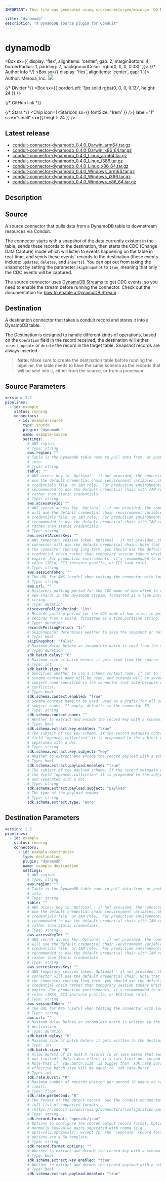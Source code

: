 ```yaml
---
IMPORTANT: This file was generated using src/connectorgen/main.go. DO NOT EDIT.

title: "dynamodb"
description: "A DynamoDB source plugin for Conduit"
---
```



# dynamodb

<Box sx={{
  display: 'flex',
  alignItems: 'center',
  gap: 2,
  marginBottom: 4,
  borderRadius: 1,
  padding: 2,
  backgroundColor: 'rgba(0, 0, 0, 0.03)'
}}>
  {/* Author info */}
  <Box sx={{ display: 'flex', alignItems: 'center', gap: 1 }}>
    <span>Author: Meroxa, Inc.</span>
    <Tooltip title="Created by the Conduit team">
      <img src='/img/conduit/conduit-ring.png' width='18' alt="Conduit team logo" />
    </Tooltip>
  </Box>

  {/* Divider */}
  <Box sx={{ borderLeft: '1px solid rgba(0, 0, 0, 0.12)', height: 24 }} />

  {/* GitHub link */}
  <Link
    href="https://github.com/conduitio-labs/conduit-connector-dynamodb"
    target="_blank"
    sx={{
      display: 'flex',
      alignItems: 'center',
      gap: 0.5,
      color: 'inherit',
      textDecoration: 'none',
      '&:hover': {
        textDecoration: 'underline'
      }
    }}
  >
    <GitHubIcon sx={{ fontSize: '1.5rem' }} />
  </Link>

  {/* Stars */}
  <Chip
    icon={<StarIcon sx={{ fontSize: '1rem' }} />}
    label="1"
    size="small"
    sx={{ height: 24 }}
  />
</Box>

## Latest release

- [conduit-connector-dynamodb_0.4.0_Darwin_arm64.tar.gz](https://conduit.gateway.scarf.sh/connector/download/conduitio-labs/conduit-connector-dynamodb/releases/download/v0.4.0/conduit-connector-dynamodb_0.4.0_Darwin_arm64.tar.gz)
- [conduit-connector-dynamodb_0.4.0_Darwin_x86_64.tar.gz](https://conduit.gateway.scarf.sh/connector/download/conduitio-labs/conduit-connector-dynamodb/releases/download/v0.4.0/conduit-connector-dynamodb_0.4.0_Darwin_x86_64.tar.gz)
- [conduit-connector-dynamodb_0.4.0_Linux_arm64.tar.gz](https://conduit.gateway.scarf.sh/connector/download/conduitio-labs/conduit-connector-dynamodb/releases/download/v0.4.0/conduit-connector-dynamodb_0.4.0_Linux_arm64.tar.gz)
- [conduit-connector-dynamodb_0.4.0_Linux_i386.tar.gz](https://conduit.gateway.scarf.sh/connector/download/conduitio-labs/conduit-connector-dynamodb/releases/download/v0.4.0/conduit-connector-dynamodb_0.4.0_Linux_i386.tar.gz)
- [conduit-connector-dynamodb_0.4.0_Linux_x86_64.tar.gz](https://conduit.gateway.scarf.sh/connector/download/conduitio-labs/conduit-connector-dynamodb/releases/download/v0.4.0/conduit-connector-dynamodb_0.4.0_Linux_x86_64.tar.gz)
- [conduit-connector-dynamodb_0.4.0_Windows_arm64.tar.gz](https://conduit.gateway.scarf.sh/connector/download/conduitio-labs/conduit-connector-dynamodb/releases/download/v0.4.0/conduit-connector-dynamodb_0.4.0_Windows_arm64.tar.gz)
- [conduit-connector-dynamodb_0.4.0_Windows_i386.tar.gz](https://conduit.gateway.scarf.sh/connector/download/conduitio-labs/conduit-connector-dynamodb/releases/download/v0.4.0/conduit-connector-dynamodb_0.4.0_Windows_i386.tar.gz)
- [conduit-connector-dynamodb_0.4.0_Windows_x86_64.tar.gz](https://conduit.gateway.scarf.sh/connector/download/conduitio-labs/conduit-connector-dynamodb/releases/download/v0.4.0/conduit-connector-dynamodb_0.4.0_Windows_x86_64.tar.gz)

## Description

## Source
A source connector that pulls data from a DynamoDB table to downstream resources via Conduit.

The connector starts with a snapshot of the data currently existent in the table, sends these records to the
destination, then starts the CDC (Change Data Capture) mode which will listen to events happening on the table
in real-time, and sends these events' records to the destination (these events include: `updates`, `deletes`, and `inserts`).
You can opt out from taking the snapshot by setting the parameter `skipSnapshot` to `true`, meaning that only the CDC
events will be captured.

The source connector uses [DynamoDB Streams](https://docs.aws.amazon.com/amazondynamodb/latest/developerguide/Streams.html) to get CDC events,
so you need to enable the stream before running the connector. Check out the documentation for [how to enable a DynamoDB Stream](https://docs.aws.amazon.com/amazondynamodb/latest/developerguide/Streams.html#Streams.Enabling).

## Destination
A destination connector that takes a conduit record and stores it into a DynamoDB table.

The Destination is designed to handle different kinds of operations, based on the `Operation` field in the record
received, the destination will either `insert`, `update` or `delete` the record in the target table. Snapshot records
are always inserted.

> **Note:** Make sure to create the destination table before running the pipeline, the table needs to have the same
schema as the records that will be sent into it, either from the source, or from a processor.


## Source Parameters

```yaml
version: 2.2
pipelines:
  - id: example
    status: running
    connectors:
      - id: example-source
        type: source
        plugin: "dynamodb"
        name: example-source
        settings:
          # AWS region.
          # Type: string
          aws.region: ""
          # Table is the DynamoDB table name to pull data from, or push data
          # into.
          # Type: string
          table: ""
          # AWS access key id. Optional - if not provided, the connector will
          # use the default credential chain (environment variables, shared
          # credentials file, or IAM role). For production environments, it's
          # recommended to use the default credential chain with IAM roles
          # rather than static credentials.
          # Type: string
          aws.accessKeyId: ""
          # AWS secret access key. Optional - if not provided, the connector
          # will use the default credential chain (environment variables, shared
          # credentials file, or IAM role). For production environments, it's
          # recommended to use the default credential chain with IAM roles
          # rather than static credentials.
          # Type: string
          aws.secretAccessKey: ""
          # AWS temporary session token. Optional - if not provided, the
          # connector will use the default credential chain. Note that to keep
          # the connector running long-term, you should use the default
          # credential chain rather than temporary session tokens which will
          # expire. For production environments, it's recommended to use IAM
          # roles (IRSA, EC2 instance profile, or ECS task role).
          # Type: string
          aws.sessionToken: ""
          # The URL for AWS (useful when testing the connector with localstack).
          # Type: string
          aws.url: ""
          # Discovery polling period for the CDC mode of how often to check for
          # new shards in the DynamoDB Stream, formatted as a time.Duration
          # string.
          # Type: duration
          discoveryPollingPeriod: "10s"
          # Records polling period for the CDC mode of how often to get new
          # records from a shard, formatted as a time.Duration string.
          # Type: duration
          recordsPollingPeriod: "1s"
          # SkipSnapshot determines weather to skip the snapshot or not.
          # Type: bool
          skipSnapshot: "false"
          # Maximum delay before an incomplete batch is read from the source.
          # Type: duration
          sdk.batch.delay: "0"
          # Maximum size of batch before it gets read from the source.
          # Type: int
          sdk.batch.size: "0"
          # Specifies whether to use a schema context name. If set to false, no
          # schema context name will be used, and schemas will be saved with the
          # subject name specified in the connector (not safe because of name
          # conflicts).
          # Type: bool
          sdk.schema.context.enabled: "true"
          # Schema context name to be used. Used as a prefix for all schema
          # subject names. If empty, defaults to the connector ID.
          # Type: string
          sdk.schema.context.name: ""
          # Whether to extract and encode the record key with a schema.
          # Type: bool
          sdk.schema.extract.key.enabled: "true"
          # The subject of the key schema. If the record metadata contains the
          # field "opencdc.collection" it is prepended to the subject name and
          # separated with a dot.
          # Type: string
          sdk.schema.extract.key.subject: "key"
          # Whether to extract and encode the record payload with a schema.
          # Type: bool
          sdk.schema.extract.payload.enabled: "true"
          # The subject of the payload schema. If the record metadata contains
          # the field "opencdc.collection" it is prepended to the subject name
          # and separated with a dot.
          # Type: string
          sdk.schema.extract.payload.subject: "payload"
          # The type of the payload schema.
          # Type: string
          sdk.schema.extract.type: "avro"
```

## Destination Parameters

```yaml
version: 2.2
pipelines:
  - id: example
    status: running
    connectors:
      - id: example-destination
        type: destination
        plugin: "dynamodb"
        name: example-destination
        settings:
          # AWS region.
          # Type: string
          aws.region: ""
          # Table is the DynamoDB table name to pull data from, or push data
          # into.
          # Type: string
          table: ""
          # AWS access key id. Optional - if not provided, the connector will
          # use the default credential chain (environment variables, shared
          # credentials file, or IAM role). For production environments, it's
          # recommended to use the default credential chain with IAM roles
          # rather than static credentials.
          # Type: string
          aws.accessKeyId: ""
          # AWS secret access key. Optional - if not provided, the connector
          # will use the default credential chain (environment variables, shared
          # credentials file, or IAM role). For production environments, it's
          # recommended to use the default credential chain with IAM roles
          # rather than static credentials.
          # Type: string
          aws.secretAccessKey: ""
          # AWS temporary session token. Optional - if not provided, the
          # connector will use the default credential chain. Note that to keep
          # the connector running long-term, you should use the default
          # credential chain rather than temporary session tokens which will
          # expire. For production environments, it's recommended to use IAM
          # roles (IRSA, EC2 instance profile, or ECS task role).
          # Type: string
          aws.sessionToken: ""
          # The URL for AWS (useful when testing the connector with localstack).
          # Type: string
          aws.url: ""
          # Maximum delay before an incomplete batch is written to the
          # destination.
          # Type: duration
          sdk.batch.delay: "0"
          # Maximum size of batch before it gets written to the destination.
          # Type: int
          sdk.batch.size: "0"
          # Allow bursts of at most X records (0 or less means that bursts are
          # not limited). Only takes effect if a rate limit per second is set.
          # Note that if `sdk.batch.size` is bigger than `sdk.rate.burst`, the
          # effective batch size will be equal to `sdk.rate.burst`.
          # Type: int
          sdk.rate.burst: "0"
          # Maximum number of records written per second (0 means no rate
          # limit).
          # Type: float
          sdk.rate.perSecond: "0"
          # The format of the output record. See the Conduit documentation for a
          # full list of supported formats
          # (https://conduit.io/docs/using/connectors/configuration-parameters/output-format).
          # Type: string
          sdk.record.format: "opencdc/json"
          # Options to configure the chosen output record format. Options are
          # normally key=value pairs separated with comma (e.g.
          # opt1=val2,opt2=val2), except for the `template` record format, where
          # options are a Go template.
          # Type: string
          sdk.record.format.options: ""
          # Whether to extract and decode the record key with a schema.
          # Type: bool
          sdk.schema.extract.key.enabled: "true"
          # Whether to extract and decode the record payload with a schema.
          # Type: bool
          sdk.schema.extract.payload.enabled: "true"
```
